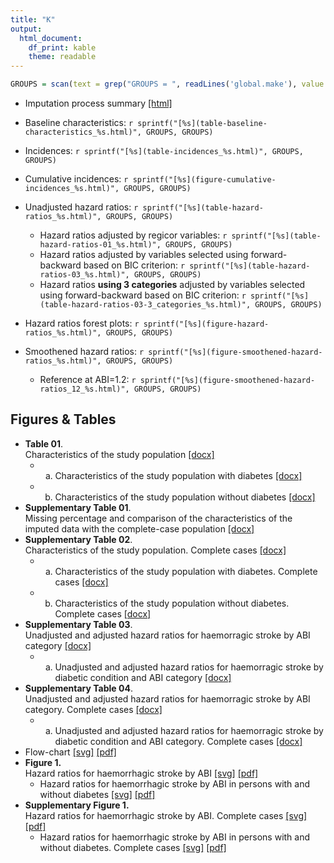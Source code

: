 ```yaml
---
title: "K"
output: 
  html_document: 
    df_print: kable
    theme: readable
---
```


```r
GROUPS = scan(text = grep("GROUPS = ", readLines('global.make'), value = TRUE), what = 'character')[-(1:2)]
```

* Imputation process summary [[html]](imputation-process.html)
* Baseline characteristics: `r sprintf("[%s](table-baseline-characteristics_%s.html)", GROUPS, GROUPS)`
* Incidences: `r sprintf("[%s](table-incidences_%s.html)", GROUPS, GROUPS)`
* Cumulative incidences: `r sprintf("[%s](figure-cumulative-incidences_%s.html)", GROUPS, GROUPS)`
* Unadjusted hazard ratios: `r sprintf("[%s](table-hazard-ratios_%s.html)", GROUPS, GROUPS)`
    * Hazard ratios adjusted by regicor variables: `r sprintf("[%s](table-hazard-ratios-01_%s.html)", GROUPS, GROUPS)`
    * Hazard ratios adjusted by variables selected using forward-backward based on BIC criterion: `r sprintf("[%s](table-hazard-ratios-03_%s.html)", GROUPS, GROUPS)`
    * Hazard ratios __using 3 categories__ adjusted by variables selected using forward-backward based on BIC criterion:  `r sprintf("[%s](table-hazard-ratios-03-3_categories_%s.html)", GROUPS, GROUPS)`
* Hazard ratios forest plots: `r sprintf("[%s](figure-hazard-ratios_%s.html)", GROUPS, GROUPS)`

* Smoothened hazard ratios: `r sprintf("[%s](figure-smoothened-hazard-ratios_%s.html)", GROUPS, GROUPS)`
    * Reference at ABI=1.2:  `r sprintf("[%s](figure-smoothened-hazard-ratios_12_%s.html)", GROUPS, GROUPS)`

## Figures & Tables


* __Table 01__. <br/>Characteristics of the study population [[docx]](table01.docx)
    * (a) Characteristics of the study population with diabetes [[docx]](table01a.docx)
    * (b) Characteristics of the study population without diabetes [[docx]](table01b.docx)
* __Supplementary Table 01__. <br/>Missing percentage and comparison of the characteristics of the imputed data with the complete-case population [[docx]](sup-table01.docx)
* __Supplementary Table 02__. <br/>Characteristics of the study population. Complete cases [[docx]](sup-table02.docx)
    * (a) Characteristics of the study population with diabetes. Complete cases [[docx]](sup-table02a.docx)
    * (b) Characteristics of the study population without diabetes. Complete cases [[docx]](sup-table02b.docx)
* __Supplementary Table 03__. <br/>Unadjusted and adjusted hazard ratios for haemorragic stroke by ABI category [[docx]](sup-table03.docx)
    * (a) Unadjusted and adjusted hazard ratios for haemorragic stroke by diabetic condition and ABI category [[docx]](sup-table03a.docx)
* __Supplementary Table 04__. <br/>Unadjusted and adjusted hazard ratios for haemorragic stroke by ABI category. Complete cases [[docx]](sup-table04.docx)
    * (a) Unadjusted and adjusted hazard ratios for haemorragic stroke by diabetic condition and ABI category. Complete cases [[docx]](sup-table04a.docx)


* Flow-chart [[svg]](flow-chart.svg) [[pdf]](flow-chart.pdf)
* __Figure 1.__ <br />Hazard ratios for haemorrhagic stroke by ABI [[svg]](figure01.svg) [[pdf]](figure01.pdf)
    * Hazard ratios for haemorrhagic stroke by ABI in persons with and without diabetes [[svg]](figure01a.svg) [[pdf]](figure01a.pdf)
* __Supplementary Figure 1.__ <br/>Hazard ratios for haemorrhagic stroke by ABI. Complete cases [[svg]](sup-figure01.svg) [[pdf]](sup-figure01.pdf)
    * Hazard ratios for haemorrhagic stroke by ABI in persons with and without diabetes. Complete cases [[svg]](sup-figure01a.svg) [[pdf]](sup-figure01a.pdf)


<!--
    * Hazard ratios adjusted by variables selected using forward-backward based on AIC criterion [[html]](table-hazard-ratios-02.html)

    * Hazard ratios __with people aged below 60__ adjusted by variables selected using forward-backward based on BIC criterion [[html]](table-hazard-ratios-03-age_lower_60.html)
    * Hazard ratios __with people aged below 75__ adjusted by variables selected using forward-backward based on BIC criterion [[html]](table-hazard-ratios-03-age_lower_75.html)
    * Hazard ratios __with non-smoking people__ adjusted by variables selected using forward-backward based on BIC criterion [[html]](table-hazard-ratios-03-non-smokers.html)
    * Hazard ratios __category for people with itb=0.9 modified__ adjusted by variables selected using forward-backward based on BIC criterion [[html]](table-hazard-ratios-03-0.9_category.html)
    * Hazard ratios __by cv-risk categories__ adjusted by variables selected using forward-backward based on BIC criterion:
         * 0 ≤ regicor ≤ 5: [[html]](table-hazard-ratios-03-regicor_0-5.html) 
         * 0 ≤ regicor ≤ 10: [[html]](table-hazard-ratios-03-regicor_0-10.html) 
         * 5 < regicor ≤ 10: [[html]](table-hazard-ratios-03-regicor_5-10.html)
         * 10 < regicor: [[html]](table-hazard-ratios-03-regicor_10p.html)
    * Hazard ratios forest plot [[html]](figure-hazard-ratios.html)
* Figures of smoothened hazard-ratios [[html]](smoothened-hazard-ratios.html)

* __Final Figures&Tables__:
    * Table 1. Descriptives [[docx]](table_01.docx)
    * Table 2. Incidences [[docx]](table_02.docx)
    * Figure 1. Flow chart [[svg]](flow-chart.svg) [[pdf]](flow-chart.pdf)
    * Figure 2. Adjusted hazard ratios [[svg]](figure02.svg) [[pdf]](figure02.pdf)
    * Table 1 (Supplementary). Descriptives [[docx]](table_01_sup.docx)
    * Table 2 (Supplementary). Descriptives (Complete-case) [[docx]](table_02_sup.docx)
    * Table 3 (Supplementary). Incidences (Complete-case) [[docx]](table_03_sup.docx)
    * Figure 1 (Supplementary). Hazard ratios (Complete-case) [[svg]](figure01_sup.svg) [[pdf]](figure01_sup.pdf)
    * Figure 2 (Supplementary). Unadjusted hazard ratios [[svg]](figure02_sup.svg) [[pdf]](figure02_sup.pdf)

* __Alternative Figures&Tables__:
    * Figure 2. Adjusted hazard ratios. Version 1: [[svg]](figure02_alt1.svg) [[pdf]](figure02_alt1.pdf) Version2:  [[svg]](figure02_alt2.svg) [[pdf]](figure02_alt2.pdf) 
-->
